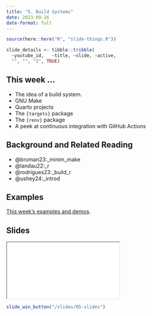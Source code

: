 ```yaml
---
title: "5. Build Systems"
date: 2023-09-26
date-format: full
---
```


```r
source(here::here("R", "slide-things.R"))

slide_details <- tibble::tribble(
  ~youtube_id,   ~title, ~slide, ~active,
  "", "", "1", TRUE)

```

## This week ...

- The idea of a build system.
- GNU Make
- Quarto projects
- The `{targets}` package
- The `{renv}` package
- A peek at continuous integration with GitHub Actions

## Background and Related Reading

- @broman23:_minim_make
- @landau22:_r
- @rodrigues23:_build_r
- @ushey24:_introd

## Examples

[This week's examples and demos](example/05-example.qmd).

## Slides

```{=html}
<script type="application/javascript">

function resizeIFrameToFitContent( iFrame ) {

   iFrame.width  = document.getElementById("quarto-document-content").clientWidth;
   iFrame.height  = (document.getElementById("quarto-document-content").clientWidth * 0.5625)
}

window.addEventListener('DOMContentLoaded', function(e) {

    var iFrame = document.getElementById( 'quartoframe' );
    resizeIFrameToFitContent( iFrame );
    } );

</script>
<iframe class="slide-deck" id="quartoframe" src="../slides/05-slides.html"></iframe>
```

```r
slide_win_button("/slides/05-slides")
```

